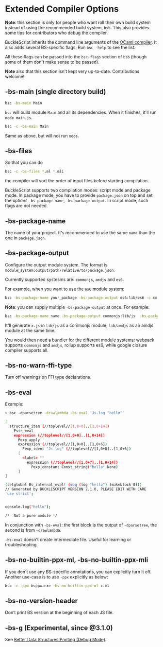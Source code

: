 # Extended Compiler Options

**Note**: this section is only for people who want roll their own build system instead of using the recommended build system, `bsb`. This also provides some tips for contributors who debug the compiler.

BuckleScript inherits the command line arguments of the [OCaml compiler](http://caml.inria.fr/pub/docs/manual-ocaml/comp.html). It also adds several BS-specific flags. Run `bsc -help` to see the list.

All these flags can be passed into the `bsc-flags` section of `bsb` (though some of them don't make sense to be passed).

**Note** also that this section isn't kept very up-to-date. Contributions welcome!

## -bs-main (single directory build)

```sh
bsc -bs-main Main
```

`bsc` will build module `Main` and all its dependencies. When it finishes, it'll run `node main.js`.

```sh
bsc -c -bs-main Main
```

Same as above, but will not run `node`.

## -bs-files

So that you can do

```sh
bsc -c -bs-files *.ml *.mli
```

the compiler will sort the order of input files before starting compilation.

BuckleScript supports two compilation modes: script mode and package mode. In package mode, you have to provide `package.json` on top and set the options `-bs-package-name`, `-bs-package-output`. In script mode, such flags are not needed.

## -bs-package-name

The name of your project. It's recommended to use the same `name` than the one in `package.json`.

## -bs-package-output

Configure the output module system. The format is `module_system:output/path/relative/to/package.json`.

Currently supported systesms are: `commonjs`, `amdjs` and `es6`.

For example, when you want to use the `es6` module system:

```sh
bsc -bs-package-name your_package -bs-package-output es6:lib/es6 -c xx.ml
```

**Note**: you can supply multiple `-bs-package-output` at once. For example:

```sh
bsc -bs-package-name name -bs-package-output commonjs:lib/js  -bs-package-output amdjs:lib/amdjs -c x.ml
```

It'll generate `x.js` in `lib/js` as a commonjs module, `lib/amdjs` as an amdjs module at the same time.

You would then need a bundler for the different module systems: webpack supports `commonjs` and `amdjs`, rollup supports es6, while google closure compiler supports all.

## -bs-no-warn-ffi-type

Turn off warnings on FFI type declarations.

## -bs-eval

Example:

```sh
> bsc -dparsetree -drawlambda -bs-eval 'Js.log "hello"'

[
  structure_item (//toplevel//[1,0+0]..[1,0+14])
    Pstr_eval
    expression (//toplevel//[1,0+0]..[1,0+14])
      Pexp_apply
      expression (//toplevel//[1,0+0]..[1,0+6])
        Pexp_ident "Js.log" (//toplevel//[1,0+0]..[1,0+6])
      [
        <label> ""
          expression (//toplevel//[1,0+7]..[1,0+14])
            Pexp_constant Const_string("hello",None)
      ]
]

(setglobal Bs_internal_eval! (seq (log "hello") (makeblock 0)))
// Generated by BUCKLESCRIPT VERSION 2.1.0, PLEASE EDIT WITH CARE
'use strict';


console.log("hello");

/*  Not a pure module */
```

In conjunction with `-bs-eval`: the first block is the output of `-dparsetree`, the second is from `-drawlambda`.

`-bs-eval` doesn't create intermediate file. Useful for learning or troubleshooting.

## -bs-no-builtin-ppx-ml, -bs-no-builtin-ppx-mli

If you don't use any BS-specific annotations, you can explicitly turn it off. Another use-case is to use `-ppx` explicitly as below:

```sh
bsc -c -ppx bsppx.exe -bs-no-builtin-ppx-ml c.ml
```

## -bs-no-version-header

Don’t print BS version at the beginning of each JS file.

## -bs-g (Experimental, since @3.1.0)

See [Better Data Structures Printing (Debug Mode)](./better-data-structures-printing-debug-mode.md).
